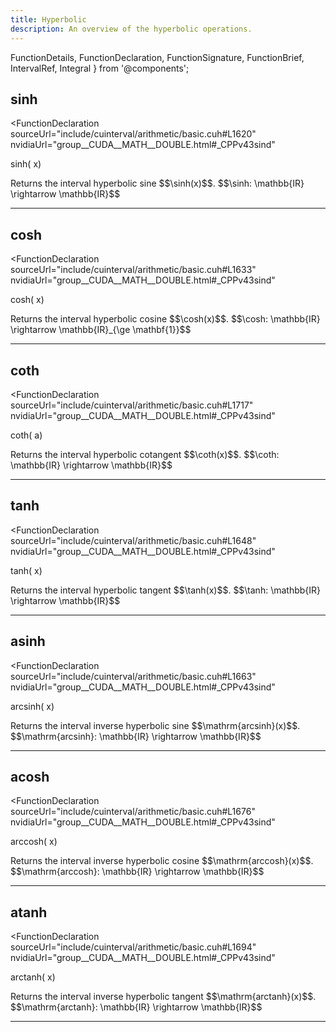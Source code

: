 ```yaml
---
title: Hyperbolic
description: An overview of the hyperbolic operations.
---
```


  FunctionDetails, 
  FunctionDeclaration, 
  FunctionSignature, 
  FunctionBrief,
  IntervalRef,
  Integral
} from '@components';

## sinh

<FunctionDeclaration
  sourceUrl="include/cuinterval/arithmetic/basic.cuh#L1620" 
  nvidiaUrl="group__CUDA__MATH__DOUBLE.html#_CPPv43sind"
>
  <IntervalRef /> sinh(<IntervalRef /> x)
</FunctionDeclaration>

<FunctionDetails id="sinh">
  <FunctionBrief error="3" slot="brief">
    Returns the interval hyperbolic sine $$\sinh(x)$$.
  </FunctionBrief>
  
  <FunctionSignature>
    $$\sinh: \mathbb{IR} \rightarrow \mathbb{IR}$$
  </FunctionSignature>
  
</FunctionDetails>

---
## cosh

<FunctionDeclaration
  sourceUrl="include/cuinterval/arithmetic/basic.cuh#L1633" 
  nvidiaUrl="group__CUDA__MATH__DOUBLE.html#_CPPv43sind"
>
  <IntervalRef /> cosh(<IntervalRef /> x)
</FunctionDeclaration>

<FunctionDetails id="cosh">
  <FunctionBrief error="2" slot="brief">
    Returns the interval hyperbolic cosine $$\cosh(x)$$.
  </FunctionBrief>
  
  <FunctionSignature>
    $$\cosh: \mathbb{IR} \rightarrow \mathbb{IR}_{\ge \mathbf{1}}$$
  </FunctionSignature>
  
</FunctionDetails>

---
## coth

<FunctionDeclaration
  sourceUrl="include/cuinterval/arithmetic/basic.cuh#L1717" 
  nvidiaUrl="group__CUDA__MATH__DOUBLE.html#_CPPv43sind"
>
  <IntervalRef /> coth(<IntervalRef /> a)
</FunctionDeclaration>

<FunctionDetails id="coth">
  <FunctionBrief error="3" slot="brief">
    Returns the interval hyperbolic cotangent $$\coth(x)$$.
  </FunctionBrief>
  
  <FunctionSignature>
    $$\coth: \mathbb{IR} \rightarrow \mathbb{IR}$$
  </FunctionSignature>
  
</FunctionDetails>

---
## tanh

<FunctionDeclaration
  sourceUrl="include/cuinterval/arithmetic/basic.cuh#L1648" 
  nvidiaUrl="group__CUDA__MATH__DOUBLE.html#_CPPv43sind"
>
  <IntervalRef /> tanh(<IntervalRef /> x)
</FunctionDeclaration>

<FunctionDetails id="tanh">
  <FunctionBrief error="2" slot="brief">
    Returns the interval hyperbolic tangent $$\tanh(x)$$.
  </FunctionBrief>
  
  <FunctionSignature>
    $$\tanh: \mathbb{IR} \rightarrow \mathbb{IR}$$
  </FunctionSignature>
  
</FunctionDetails>

---
## asinh

<FunctionDeclaration
  sourceUrl="include/cuinterval/arithmetic/basic.cuh#L1663" 
  nvidiaUrl="group__CUDA__MATH__DOUBLE.html#_CPPv43sind"
>
  <IntervalRef /> arcsinh(<IntervalRef /> x)
</FunctionDeclaration>

<FunctionDetails id="arcsinh">
  <FunctionBrief error="3" slot="brief">
    Returns the interval inverse hyperbolic sine $$\mathrm{arcsinh}(x)$$.
  </FunctionBrief>
  
  <FunctionSignature>
    $$\mathrm{arcsinh}: \mathbb{IR} \rightarrow \mathbb{IR}$$
  </FunctionSignature>
  
</FunctionDetails>

---
## acosh

<FunctionDeclaration
  sourceUrl="include/cuinterval/arithmetic/basic.cuh#L1676" 
  nvidiaUrl="group__CUDA__MATH__DOUBLE.html#_CPPv43sind"
>
  <IntervalRef /> arccosh(<IntervalRef /> x)
</FunctionDeclaration>

<FunctionDetails id="arccosh">
  <FunctionBrief error="3" slot="brief">
    Returns the interval inverse hyperbolic cosine $$\mathrm{arccosh}(x)$$.
  </FunctionBrief>
  
  <FunctionSignature>
    $$\mathrm{arccosh}: \mathbb{IR} \rightarrow \mathbb{IR}$$
  </FunctionSignature>
  
</FunctionDetails>

---
## atanh

<FunctionDeclaration
  sourceUrl="include/cuinterval/arithmetic/basic.cuh#L1694" 
  nvidiaUrl="group__CUDA__MATH__DOUBLE.html#_CPPv43sind"
>
  <IntervalRef /> arctanh(<IntervalRef /> x)
</FunctionDeclaration>

<FunctionDetails id="arctanh">
  <FunctionBrief error="3" slot="brief">
    Returns the interval inverse hyperbolic tangent $$\mathrm{arctanh}(x)$$.
  </FunctionBrief>
  
  <FunctionSignature>
    $$\mathrm{arctanh}: \mathbb{IR} \rightarrow \mathbb{IR}$$
  </FunctionSignature>
  
</FunctionDetails>

---
